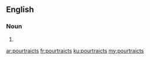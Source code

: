==English==

===Noun===
{{head|en|plural}}

# {{plural of|pourtraict|lang=en|nocat=1}}

[[ar:pourtraicts]]
[[fr:pourtraicts]]
[[ku:pourtraicts]]
[[my:pourtraicts]]